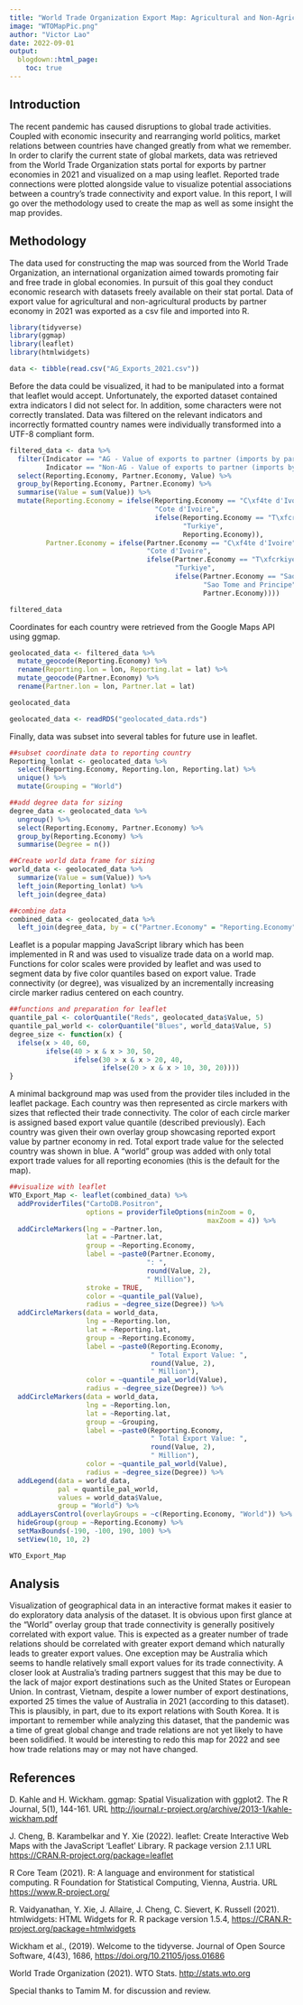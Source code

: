 ```yaml
---
title: "World Trade Organization Export Map: Agricultural and Non-Agricultural Export Data for 2021 Visualized Using Leaflet"
image: "WTOMapPic.png"
author: "Victor Lao"
date: 2022-09-01
output: 
  blogdown::html_page:
    toc: true
---
```


## Introduction

The recent pandemic has caused disruptions to global trade activities. Coupled with economic insecurity and rearranging world politics, market relations between countries have changed greatly from what we remember. In order to clarify the current state of global markets, data was retrieved from the World Trade Organization stats portal for exports by partner economies in 2021 and visualized on a map using leaflet. Reported trade connections were plotted alongside value to visualize potential associations between a country's trade connectivity and export value. In this report, I will go over the methodology used to create the map as well as some insight the map provides.

## Methodology

The data used for constructing the map was sourced from the World Trade Organization, an international organization aimed towards promoting fair and free trade in global economies. In pursuit of this goal they conduct economic research with datasets freely available on their stat portal. Data of export value for agricultural and non-agricultural products by partner economy in 2021 was exported as a csv file and imported into R.

```r
library(tidyverse)
library(ggmap)
library(leaflet)
library(htmlwidgets)

data <- tibble(read.csv("AG_Exports_2021.csv"))
```

Before the data could be visualized, it had to be manipulated into a format that leaflet would accept. Unfortunately, the exported dataset contained extra indicators I did not select for. In addition, some characters were not correctly translated. Data was filtered on the relevant indicators and incorrectly formatted country names were individually transformed into a UTF-8 compliant form.

```r
filtered_data <- data %>%
  filter(Indicator == "AG - Value of exports to partner (imports by partner)" |
         Indicator == "Non-AG - Value of exports to partner (imports by partner)") %>%
  select(Reporting.Economy, Partner.Economy, Value) %>%
  group_by(Reporting.Economy, Partner.Economy) %>%
  summarise(Value = sum(Value)) %>%
  mutate(Reporting.Economy = ifelse(Reporting.Economy == "C\xf4te d'Ivoire",
                                    "Cote d'Ivoire",
                                    ifelse(Reporting.Economy == "T\xfcrkiye",
                                           "Turkiye",
                                           Reporting.Economy)),
         Partner.Economy = ifelse(Partner.Economy == "C\xf4te d'Ivoire",
                                  "Cote d'Ivoire",
                                  ifelse(Partner.Economy == "T\xfcrkiye",
                                         "Turkiye",
                                         ifelse(Partner.Economy == "Sao Tom\xe9 and Principe",
                                                "Sao Tome and Principe",
                                                Partner.Economy))))
```

```r
filtered_data
```

Coordinates for each country were retrieved from the Google Maps API using ggmap.

```r
geolocated_data <- filtered_data %>%
  mutate_geocode(Reporting.Economy) %>%
  rename(Reporting.lon = lon, Reporting.lat = lat) %>%
  mutate_geocode(Partner.Economy) %>%
  rename(Partner.lon = lon, Partner.lat = lat)

geolocated_data
```

```r
geolocated_data <- readRDS("geolocated_data.rds")
```

Finally, data was subset into several tables for future use in leaflet.

```r
##subset coordinate data to reporting country
Reporting_lonlat <- geolocated_data %>%
  select(Reporting.Economy, Reporting.lon, Reporting.lat) %>%
  unique() %>%
  mutate(Grouping = "World")

##add degree data for sizing
degree_data <- geolocated_data %>%
  ungroup() %>%
  select(Reporting.Economy, Partner.Economy) %>%
  group_by(Reporting.Economy) %>%
  summarise(Degree = n())

##Create world data frame for sizing
world_data <- geolocated_data %>%
  summarize(Value = sum(Value)) %>%
  left_join(Reporting_lonlat) %>%
  left_join(degree_data)

##combine data
combined_data <- geolocated_data %>%
  left_join(degree_data, by = c("Partner.Economy" = "Reporting.Economy"))
```

Leaflet is a popular mapping JavaScript library which has been implemented in R and was used to visualize trade data on a world map. Functions for color scales were provided by leaflet and was used to segment data by five color quantiles based on export value. Trade connectivity (or degree), was visualized by an incrementally increasing circle marker radius centered on each country.

```r
##functions and preparation for leaflet
quantile_pal <- colorQuantile("Reds", geolocated_data$Value, 5)
quantile_pal_world <- colorQuantile("Blues", world_data$Value, 5)
degree_size <- function(x) {
  ifelse(x > 40, 60,
         ifelse(40 > x & x > 30, 50,
                ifelse(30 > x & x > 20, 40,
                       ifelse(20 > x & x > 10, 30, 20))))
}
```

A minimal background map was used from the provider tiles included in the leaflet package. Each country was then represented as circle markers with sizes that reflected their trade connectivity. The color of each circle marker is assigned based export value quantile (described previously). Each country was given their own overlay group showcasing reported export value by partner economy in red. Total export trade value for the selected country was shown in blue. A "world" group was added with only total export trade values for all reporting economies (this is the default for the map).

```r
##visualize with leaflet
WTO_Export_Map <- leaflet(combined_data) %>%
  addProviderTiles("CartoDB.Positron",
                   options = providerTileOptions(minZoom = 0,
                                                 maxZoom = 4)) %>%
  addCircleMarkers(lng = ~Partner.lon,
                   lat = ~Partner.lat,
                   group = ~Reporting.Economy,
                   label = ~paste0(Partner.Economy,
                                  ": ",
                                  round(Value, 2),
                                  " Million"),
                   stroke = TRUE,
                   color = ~quantile_pal(Value),
                   radius = ~degree_size(Degree)) %>%
  addCircleMarkers(data = world_data,
                   lng = ~Reporting.lon,
                   lat = ~Reporting.lat,
                   group = ~Reporting.Economy,
                   label = ~paste0(Reporting.Economy,
                                   " Total Export Value: ",
                                   round(Value, 2),
                                   " Million"),
                   color = ~quantile_pal_world(Value),
                   radius = ~degree_size(Degree)) %>%
  addCircleMarkers(data = world_data,
                   lng = ~Reporting.lon,
                   lat = ~Reporting.lat,
                   group = ~Grouping,
                   label = ~paste0(Reporting.Economy,
                                   " Total Export Value: ",
                                   round(Value, 2),
                                   " Million"),
                   color = ~quantile_pal_world(Value),
                   radius = ~degree_size(Degree)) %>%
  addLegend(data = world_data,
            pal = quantile_pal_world, 
            values = world_data$Value,
            group = "World") %>%
  addLayersControl(overlayGroups = ~c(Reporting.Economy, "World")) %>%
  hideGroup(group = ~Reporting.Economy) %>%
  setMaxBounds(-190, -100, 190, 100) %>%
  setView(10, 10, 2)
```

```r
WTO_Export_Map
```

## Analysis

Visualization of geographical data in an interactive format makes it easier to do exploratory data analysis of the dataset. It is obvious upon first glance at the "World" overlay group that trade connectivity is generally positively correlated with export value. This is expected as a greater number of trade relations should be correlated with greater export demand which naturally leads to greater export values. One exception may be Australia which seems to handle relatively small export values for its trade connectivity. A closer look at Australia's trading partners suggest that this may be due to the lack of major export destinations such as the United States or European Union. In contrast, Vietnam, despite a lower number of export destinations, exported 25 times the value of Australia in 2021 (according to this dataset). This is plausibly, in part, due to its export relations with South Korea. It is important to remember while analyzing this dataset, that the pandemic was a time of great global change and trade relations are not yet likely to have been solidified. It would be interesting to redo this map for 2022 and see how trade relations may or may not have changed.

## References

D. Kahle and H. Wickham. ggmap: Spatial Visualization with ggplot2. The R Journal, 5(1), 144-161. URL <http://journal.r-project.org/archive/2013-1/kahle-wickham.pdf>

J. Cheng, B. Karambelkar and Y. Xie (2022). leaflet: Create Interactive Web Maps with the JavaScript 'Leaflet' Library. R package version 2.1.1 URL <https://CRAN.R-project.org/package=leaflet>

R Core Team (2021). R: A language and environment for statistical computing. R Foundation for Statistical Computing, Vienna, Austria. URL <https://www.R-project.org/>

R. Vaidyanathan, Y. Xie, J. Allaire, J. Cheng, C. Sievert, K. Russell (2021). htmlwidgets: HTML Widgets for R. R package version 1.5.4, <https://CRAN.R-project.org/package=htmlwidgets>

Wickham et al., (2019). Welcome to the tidyverse. Journal of Open Source Software, 4(43), 1686, <https://doi.org/10.21105/joss.01686>

World Trade Organization (2021). WTO Stats. <http://stats.wto.org>

Special thanks to Tamim M. for discussion and review.
